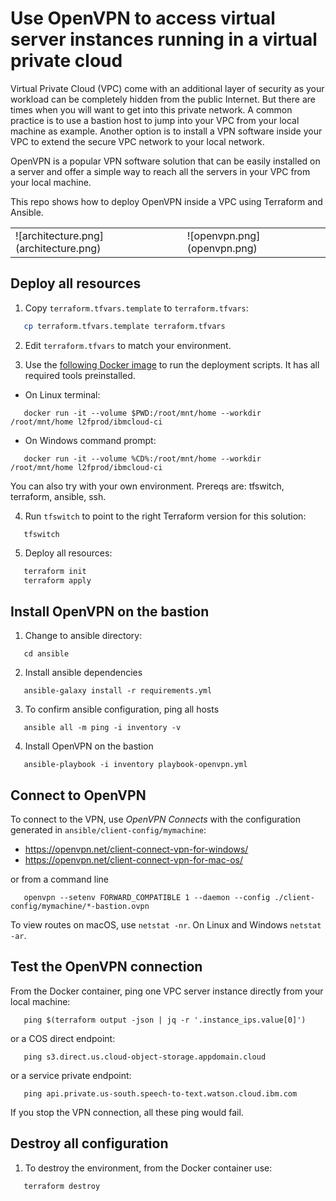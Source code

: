 # Use OpenVPN to access virtual server instances running in a virtual private cloud

Virtual Private Cloud (VPC) come with an additional layer of security as your workload can be completely hidden from the public Internet. But there are times when you will want to get into this private network. A common practice is to use a bastion host to jump into your VPC from your local machine as example. Another option is to install a VPN software inside your VPC to extend the secure VPC network to your local network.

OpenVPN is a popular VPN software solution that can be easily installed on a server and offer a simple way to reach all the servers in your VPC from your local machine.

This repo shows how to deploy OpenVPN inside a VPC using Terraform and Ansible.

<table cellspacing="10" border="0">
  <tr>
    <td>
      ![architecture.png](architecture.png)
    </td>
    <td>
      ![openvpn.png](openvpn.png)
    </td>
  </tr>
</table>

## Deploy all resources

1. Copy `terraform.tfvars.template` to `terraform.tfvars`:
```sh
   cp terraform.tfvars.template terraform.tfvars
```
2. Edit `terraform.tfvars` to match your environment.

3. Use the [following Docker image](https://github.com/l2fprod/ibmcloud-ci) to run the deployment scripts. It has all required tools preinstalled.

* On Linux terminal:
```
   docker run -it --volume $PWD:/root/mnt/home --workdir /root/mnt/home l2fprod/ibmcloud-ci
```

* On Windows command prompt:
```
   docker run -it --volume %CD%:/root/mnt/home --workdir /root/mnt/home l2fprod/ibmcloud-ci
```

You can also try with your own environment. Prereqs are: tfswitch, terraform, ansible, ssh.

4. Run `tfswitch` to point to the right Terraform version for this solution:
```
   tfswitch
```

5. Deploy all resources:

```sh
   terraform init
   terraform apply
```

## Install OpenVPN on the bastion

1. Change to ansible directory:

```
   cd ansible
```

2. Install ansible dependencies
```
   ansible-galaxy install -r requirements.yml
```

3. To confirm ansible configuration, ping all hosts
```
   ansible all -m ping -i inventory -v
```

4. Install OpenVPN on the bastion
```
   ansible-playbook -i inventory playbook-openvpn.yml
```

## Connect to OpenVPN

To connect to the VPN, use _OpenVPN Connects_ with the configuration generated in `ansible/client-config/mymachine`:
- https://openvpn.net/client-connect-vpn-for-windows/
- https://openvpn.net/client-connect-vpn-for-mac-os/

or from a command line
```
   openvpn --setenv FORWARD_COMPATIBLE 1 --daemon --config ./client-config/mymachine/*-bastion.ovpn
```

To view routes on macOS, use `netstat -nr`. On Linux and Windows `netstat -ar`.

## Test the OpenVPN connection

From the Docker container, ping one VPC server instance directly from your local machine:
```
   ping $(terraform output -json | jq -r '.instance_ips.value[0]')
```

or a COS direct endpoint:
```
   ping s3.direct.us.cloud-object-storage.appdomain.cloud
```

or a service private endpoint:
```
   ping api.private.us-south.speech-to-text.watson.cloud.ibm.com
```

If you stop the VPN connection, all these ping would fail.

## Destroy all configuration

1. To destroy the environment, from the Docker container use:
```sh
   terraform destroy
```
